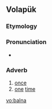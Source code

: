 {{also|bálna}}
==Volapük==

===Etymology===
{{suffix|bal|na|lang=vo}}

===Pronunciation===
* {{IPA|/balˈna/|lang=vo}}

===Adverb===
{{head|vo|adverb}}

# [[once]]
# [[one]] [[time]]

[[vo:balna]]